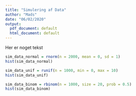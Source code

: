 ```yaml
---
title: "Simulering af Data"
author: "Mads"
date: "06/02/2020"
output:
  pdf_document: default
  html_document: default
---
```


Her er noget tekst
```r
sim_data_normal = rnorm(n = 2000, mean = 0, sd = 1)
hist(sim_data_normal)
```

```r
sim_data_unif = runif(n = 1000, min = 0, max = 10)
hist(sim_data_unif)
```

```r
sim_data_binom = rbinom(n = 1000, size = 20, prob = 0.5)
hist(sim_data_binom)
```

